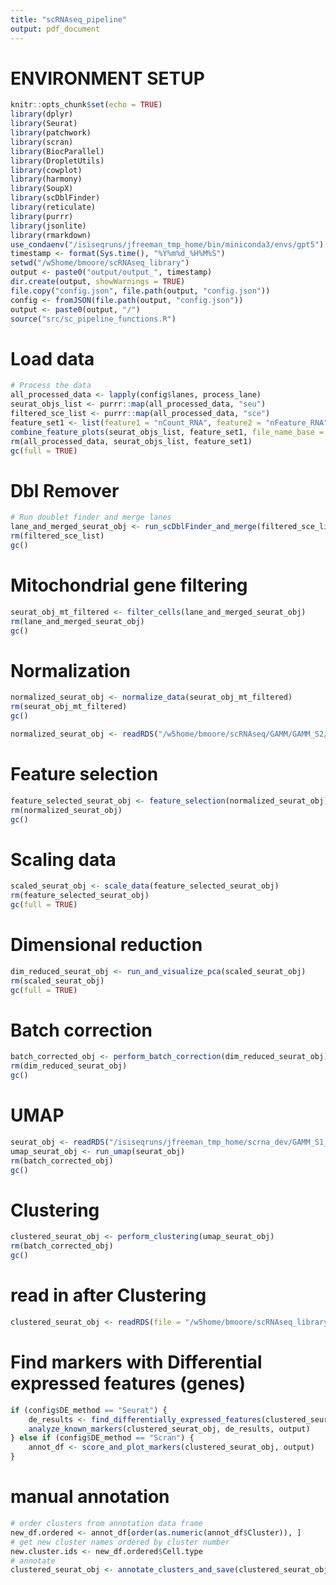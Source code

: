 ```yaml
---
title: "scRNAseq_pipeline"
output: pdf_document
---
```




# ENVIRONMENT SETUP

```r
knitr::opts_chunk$set(echo = TRUE)
library(dplyr)
library(Seurat)
library(patchwork)
library(scran)
library(BiocParallel)
library(DropletUtils)
library(cowplot)
library(harmony)
library(SoupX)
library(scDblFinder)
library(reticulate)
library(purrr)
library(jsonlite)
library(rmarkdown)
use_condaenv("/isiseqruns/jfreeman_tmp_home/bin/miniconda3/envs/gpt5")
timestamp <- format(Sys.time(), "%Y%m%d_%H%M%S")
setwd("/w5home/bmoore/scRNAseq_library")
output <- paste0("output/output_", timestamp)
dir.create(output, showWarnings = TRUE)
file.copy("config.json", file.path(output, "config.json"))
config <- fromJSON(file.path(output, "config.json"))
output <- paste0(output, "/")
source("src/sc_pipeline_functions.R")
```

# Load data
```r
# Process the data
all_processed_data <- lapply(config$lanes, process_lane)
seurat_objs_list <- purrr::map(all_processed_data, "seu")
filtered_sce_list <- purrr::map(all_processed_data, "sce")
feature_set1 <- list(feature1 = "nCount_RNA", feature2 = "nFeature_RNA")
combine_feature_plots(seurat_objs_list, feature_set1, file_name_base = "post_soupx_qc")
rm(all_processed_data, seurat_objs_list, feature_set1)
gc(full = TRUE)
```

# Dbl Remover
```r
# Run doublet finder and merge lanes
lane_and_merged_seurat_obj <- run_scDblFinder_and_merge(filtered_sce_list)
rm(filtered_sce_list)
gc()
```

# Mitochondrial gene filtering
```r
seurat_obj_mt_filtered <- filter_cells(lane_and_merged_seurat_obj)
rm(lane_and_merged_seurat_obj)
gc()
```

# Normalization
```r
normalized_seurat_obj <- normalize_data(seurat_obj_mt_filtered)
rm(seurat_obj_mt_filtered)
gc()
```
```r
normalized_seurat_obj <- readRDS("/w5home/bmoore/scRNAseq/GAMM/GAMM_S2/GAMM_S2_filtered-norm.rds")
```
# Feature selection
```r
feature_selected_seurat_obj <- feature_selection(normalized_seurat_obj)
rm(normalized_seurat_obj)
gc()
```

# Scaling data
```r
scaled_seurat_obj <- scale_data(feature_selected_seurat_obj)
rm(feature_selected_seurat_obj)
gc(full = TRUE)
```

# Dimensional reduction
```r
dim_reduced_seurat_obj <- run_and_visualize_pca(scaled_seurat_obj)
rm(scaled_seurat_obj)
gc(full = TRUE)
```

# Batch correction
```r
batch_corrected_obj <- perform_batch_correction(dim_reduced_seurat_obj)
rm(dim_reduced_seurat_obj)
gc()
```

# UMAP
```r
seurat_obj <- readRDS("/isiseqruns/jfreeman_tmp_home/scrna_dev/GAMM_S1_before_cluster.rds")
umap_seurat_obj <- run_umap(seurat_obj)
rm(batch_corrected_obj)
gc()
```

# Clustering 
```r
clustered_seurat_obj <- perform_clustering(umap_seurat_obj)
rm(batch_corrected_obj)
gc()
```
# read in after Clustering
```r
clustered_seurat_obj <- readRDS(file = "/w5home/bmoore/scRNAseq_library/output/output_20230828_142308/clustered_seurat_obj.rds")
```
# Find markers with Differential expressed features (genes)
```r
if (config$DE_method == "Seurat") {
    de_results <- find_differentially_expressed_features(clustered_seurat_obj)
    analyze_known_markers(clustered_seurat_obj, de_results, output)
} else if (config$DE_method == "Scran") {
    annot_df <- score_and_plot_markers(clustered_seurat_obj, output)
}
```
# manual annotation
```r
# order clusters from annotation data frame
new_df.ordered <- annot_df[order(as.numeric(annot_df$Cluster)), ]
# get new cluster names ordered by cluster number
new.cluster.ids <- new_df.ordered$Cell.type
# annotate
clustered_seurat_obj <- annotate_clusters_and_save(clustered_seurat_obj, new.cluster.ids, output)

```